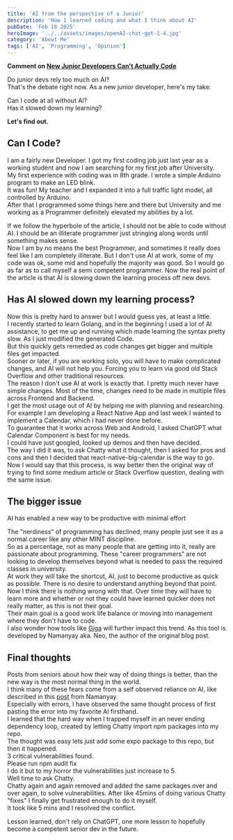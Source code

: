 ```yaml
---
title: 'AI from the perspective of a Junior'
description: 'How I learned coding and what I think about AI'
pubDate: 'Feb 18 2025'
heroImage: '../../assets/images/openAI-chat-gpt-1-4.jpg'
category: 'About Me'
tags: ['AI', 'Programming', 'Opinion']
---
```


**Comment on [New Junior Developers Can't Actually Code](https://nmn.gl/blog/ai-and-learning)**

Do junior devs rely too much on AI?  
That's the debate right now. As a new junior developer, here's my take:

Can I code at all without AI?  
Has it slowed down my learning?

**Let's find out.**

## Can I Code?

I am a fairly new Developer. I got my first coding job just last year as a working student and now I am searching for my first job after University.  
My first experience with coding was in 8th grade. I wrote a simple Arduino program to make an LED blink.  
It was fun! My teacher and I expanded it into a full traffic light model, all controlled by Arduino.  
After that I programmed some things here and there but University and me working as a Programmer definitely elevated my abilities by a lot.

If we follow the hyperbole of the article, I should not be able to code without AI. I should be an illiterate programmer just stringing along words until something makes sense.  
Now I am by no means the best Programmer, and sometimes it really does feel like I am completely illiterate.
But I don't use AI at work, some of my code was ok, some mid and hopefully the majority was good. So I would go as far as to call myself a semi competent programmer.
Now the real point of the article is that AI is slowing down the learning process off new devs.

## Has AI slowed down my learning process?

Now this is pretty hard to answer but I would guess yes, at least a little.  
I recently started to learn Golang, and in the beginning I used a lot of AI assistance, to get me up and running which made learning the syntax pretty slow. As I just modified the generated Code.  
But this quickly gets remedied as code changes get bigger and multiple files get impacted.  
Sooner or later, if you are working solo, you will have to make complicated changes, and AI will not help you. Forcing you to learn via good old Stack Overflow and other traditional resources.  
The reason I don't use AI at work is exactly that. I pretty much never have simple changes. Most of the time, changes need to be made in multiple files across Frontend and Backend.  
I get the most usage out of AI by helping me with planning and researching.  
For example I am developing a React Native App and last week I wanted to implement a Calendar, which I had never done before.  
To guarantee that it works across Web and Android, I asked ChatGPT what Calendar Component is best for my needs.  
I could have just googled, looked up demos and then have decided.  
The way I did it was, to ask Chatty what it thought, then I asked for pros and cons and then I decided that react-native-big-calendar is the way to go.  
Now I would say that this process, is way better then the original way of trying to find some medium article or Stack Overflow question, dealing with the same issue.

## The bigger issue

AI has enabled a new way to be productive with minimal effort

The "nerdiness" of programming has declined, many people just see it as a normal career like any other MINT discipline.  
So as a percentage, not as many people that are getting into it, really are passionate about programming. These "career programmers" are not looking to develop themselves beyond what is needed to pass the required classes in university.  
At work they will take the shortcut, AI, just to become productive as quick as possible. There is no desire to understand anything beyond that point.  
Now I think there is nothing wrong with that. Over time they will have to learn more and whether or not they could have learned quicker does not really matter, as this is not their goal.  
Their main goal is a good work life balance or moving into management where they don't have to code.  
I also wonder how tools like [Giga](https://nmn.gl/blog/giga) will further impact this trend. As this tool is developed by Namanyay aka. Neo, the author of the original blog post.

## Final thoughts

Posts from seniors about how their way of doing things is better, than the new way is the most normal thing in the world.  
I think many of these fears come from a self observed reliance on AI, like described in this [post](https://nmn.gl/blog/ai-illiterate-programmers) from Namanyay.  
Especially with errors, I have observed the same thought process of first pasting the error into my favorite AI firsthand.  
I learned that the hard way when I trapped myself in an never ending dependency loop, created by letting Chatty import npm packages into my repo.  
The thought was easy lets just add some expo package to this repo, but then it happened.  
3 critical vulnerabilities found.  
Please run npm audit fix  
I do it but to my horror the vulnerabilities just increase to 5.  
Well time to ask Chatty.  
Chatty again and again removed and added the same packages over and over again, to solve vulnerabilities. After like 45mins of doing various Chatty "fixes" I finally get frustrated enough to do it myself.  
It took like 5 mins and I resolved the conflict.

Lesson learned, don't rely on ChatGPT, one more lesson to hopefully become a competent senior dev in the future.
